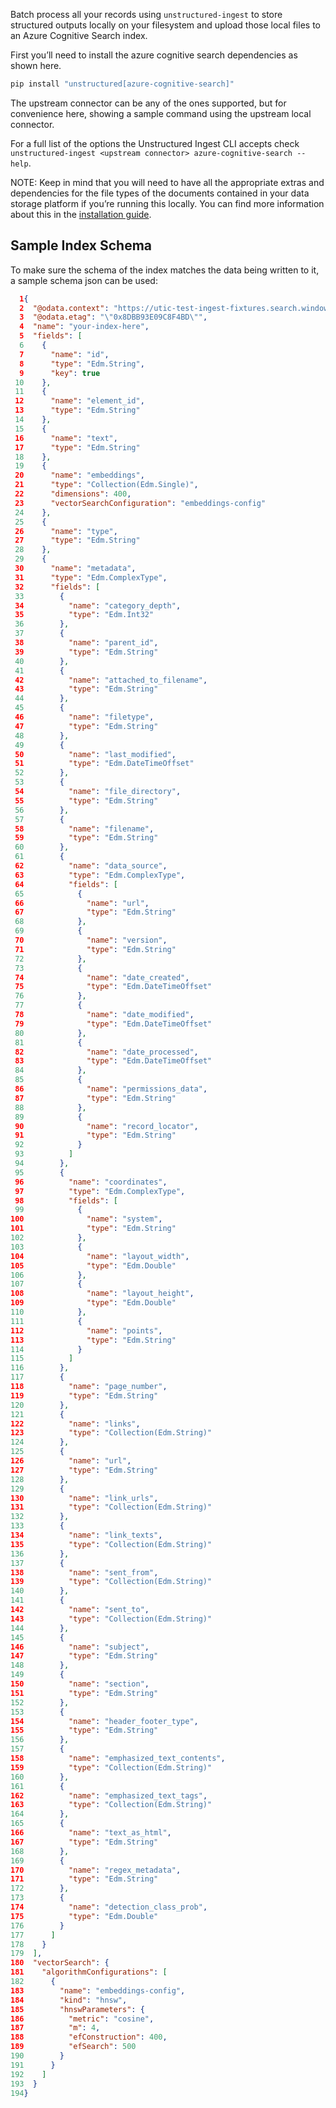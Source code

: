 Batch process all your records using `unstructured-ingest` to store structured outputs locally on your filesystem and upload those local files to an Azure Cognitive Search index.

First you’ll need to install the azure cognitive search dependencies as shown here.

```bash
pip install "unstructured[azure-cognitive-search]"
```

The upstream connector can be any of the ones supported, but for convenience here, showing a sample command using the upstream local connector.


<CodeGroup>

  <AzureCognitiveSearchSh />

  <AzureCognitiveSearchPy />

</CodeGroup>


For a full list of the options the Unstructured Ingest CLI accepts check `unstructured-ingest <upstream connector> azure-cognitive-search --help`.

NOTE: Keep in mind that you will need to have all the appropriate extras and dependencies for the file types of the documents contained in your data storage platform if you’re running this locally. You can find more information about this in the [installation guide](/open-source/installation/overview).

## Sample Index Schema

To make sure the schema of the index matches the data being written to it, a sample schema json can be used:

```json Object description
  1{
  2  "@odata.context": "https://utic-test-ingest-fixtures.search.windows.net/$metadata#indexes/$entity",
  3  "@odata.etag": "\"0x8DBB93E09C8F4BD\"",
  4  "name": "your-index-here",
  5  "fields": [
  6    {
  7      "name": "id",
  8      "type": "Edm.String",
  9      "key": true
 10    },
 11    {
 12      "name": "element_id",
 13      "type": "Edm.String"
 14    },
 15    {
 16      "name": "text",
 17      "type": "Edm.String"
 18    },
 19    {
 20      "name": "embeddings",
 21      "type": "Collection(Edm.Single)",
 22      "dimensions": 400,
 23      "vectorSearchConfiguration": "embeddings-config"
 24    },
 25    {
 26      "name": "type",
 27      "type": "Edm.String"
 28    },
 29    {
 30      "name": "metadata",
 31      "type": "Edm.ComplexType",
 32      "fields": [
 33        {
 34          "name": "category_depth",
 35          "type": "Edm.Int32"
 36        },
 37        {
 38          "name": "parent_id",
 39          "type": "Edm.String"
 40        },
 41        {
 42          "name": "attached_to_filename",
 43          "type": "Edm.String"
 44        },
 45        {
 46          "name": "filetype",
 47          "type": "Edm.String"
 48        },
 49        {
 50          "name": "last_modified",
 51          "type": "Edm.DateTimeOffset"
 52        },
 53        {
 54          "name": "file_directory",
 55          "type": "Edm.String"
 56        },
 57        {
 58          "name": "filename",
 59          "type": "Edm.String"
 60        },
 61        {
 62          "name": "data_source",
 63          "type": "Edm.ComplexType",
 64          "fields": [
 65            {
 66              "name": "url",
 67              "type": "Edm.String"
 68            },
 69            {
 70              "name": "version",
 71              "type": "Edm.String"
 72            },
 73            {
 74              "name": "date_created",
 75              "type": "Edm.DateTimeOffset"
 76            },
 77            {
 78              "name": "date_modified",
 79              "type": "Edm.DateTimeOffset"
 80            },
 81            {
 82              "name": "date_processed",
 83              "type": "Edm.DateTimeOffset"
 84            },
 85            {
 86              "name": "permissions_data",
 87              "type": "Edm.String"
 88            },
 89            {
 90              "name": "record_locator",
 91              "type": "Edm.String"
 92            }
 93          ]
 94        },
 95        {
 96          "name": "coordinates",
 97          "type": "Edm.ComplexType",
 98          "fields": [
 99            {
100              "name": "system",
101              "type": "Edm.String"
102            },
103            {
104              "name": "layout_width",
105              "type": "Edm.Double"
106            },
107            {
108              "name": "layout_height",
109              "type": "Edm.Double"
110            },
111            {
112              "name": "points",
113              "type": "Edm.String"
114            }
115          ]
116        },
117        {
118          "name": "page_number",
119          "type": "Edm.String"
120        },
121        {
122          "name": "links",
123          "type": "Collection(Edm.String)"
124        },
125        {
126          "name": "url",
127          "type": "Edm.String"
128        },
129        {
130          "name": "link_urls",
131          "type": "Collection(Edm.String)"
132        },
133        {
134          "name": "link_texts",
135          "type": "Collection(Edm.String)"
136        },
137        {
138          "name": "sent_from",
139          "type": "Collection(Edm.String)"
140        },
141        {
142          "name": "sent_to",
143          "type": "Collection(Edm.String)"
144        },
145        {
146          "name": "subject",
147          "type": "Edm.String"
148        },
149        {
150          "name": "section",
151          "type": "Edm.String"
152        },
153        {
154          "name": "header_footer_type",
155          "type": "Edm.String"
156        },
157        {
158          "name": "emphasized_text_contents",
159          "type": "Collection(Edm.String)"
160        },
161        {
162          "name": "emphasized_text_tags",
163          "type": "Collection(Edm.String)"
164        },
165        {
166          "name": "text_as_html",
167          "type": "Edm.String"
168        },
169        {
170          "name": "regex_metadata",
171          "type": "Edm.String"
172        },
173        {
174          "name": "detection_class_prob",
175          "type": "Edm.Double"
176        }
177      ]
178    }
179  ],
180  "vectorSearch": {
181    "algorithmConfigurations": [
182      {
183        "name": "embeddings-config",
184        "kind": "hnsw",
185        "hnswParameters": {
186          "metric": "cosine",
187          "m": 4,
188          "efConstruction": 400,
189          "efSearch": 500
190        }
191      }
192    ]
193  }
194}

```
